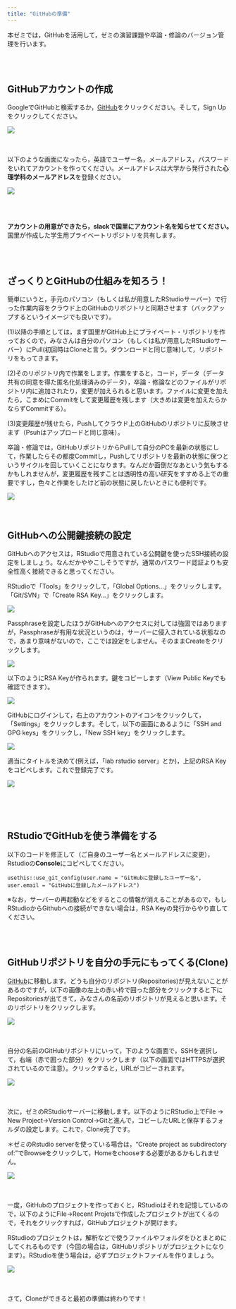 ```yaml
---
title: "GitHubの準備"
---
```


本ゼミでは，GitHubを活用して，ゼミの演習課題や卒論・修論のバージョン管理を行います。

<br />
<br />

## GitHubアカウントの作成

GoogleでGitHubと検索するか，<a href="https://github.com/" target="_blank">GitHub</a>をクリックください。そして，Sign Upをクリックしてください。

![](fig/github_fig3.png)
<br />
<br />
<br />

以下のような画面になったら，英語でユーザー名，メールアドレス，パスワードをいれてアカウントを作ってください。メールアドレスは大学から発行された**心理学科のメールアドレス**を登録ください。

![](fig/github_fig4.png)

<br />
<br />

**アカウントの用意ができたら，slackで国里にアカウント名を知らせてください。**　国里が作成した学生用プライベートリポジトリを共有します。

<br />
<br />

## ざっくりとGitHubの仕組みを知ろう！

簡単にいうと，手元のパソコン（もしくは私が用意したRStudioサーバー）で行った作業内容をクラウド上のGitHubのリポジトリと同期させます（バックアップするというイメージでも良いです）。

(1)以降の手順としては，まず国里がGitHub上にプライベート・リポジトリを作っておくので，みなさんは自分のパソコン（もしくは私が用意したRStudioサーバー）にPull(初回時はCloneと言う。ダウンロードと同じ意味)して，リポジトリをもってきます。

(2)そのリポジトリ内で作業をします。作業をすると，コード，データ（データ共有の同意を得た匿名化処理済みのデータ），卒論・修論などのファイルがリポジトリ内に追加されたり，変更が加えられると思います。ファイルに変更を加えたら，こまめにCommitをして変更履歴を残します（大きめは変更を加えたらかならずCommitする）。

(3)変更履歴が残せたら，Pushしてクラウド上のGitHubのリポジトリに反映させます（Psuhはアップロードと同じ意味）。

卒論・修論では，GitHubリポジトリからPullして自分のPCを最新の状態にして，作業したらその都度Commitし，Pushしてリポジトリを最新の状態に保つというサイクルを回していくことになります。なんだか面倒だなあという気もするかもしれませんが，変更履歴を残すことは透明性の高い研究をすすめる上での重要ですし，色々と作業をしたけど前の状態に戻したいときにも便利です。

![](fig/github_fig1.png)
<br />
<br />
<br />

## GitHubへの公開鍵接続の設定

GitHubへのアクセスは，RStudioで用意されている公開鍵を使ったSSH接続の設定をしましょう。なんだかややこしそうですが，通常のパスワード認証よりも安全性高く接続できると思ってください。

RStudioで「Tools」をクリックして，「Global Options...」をクリックします。「Git/SVN」で「Create RSA Key...」をクリックします。

![](fig/git_ssh1.png)

Passphraseを設定したほうがGitHubへのアクセスに対しては強固ではありますが，Passphraseが有用な状況というのは，サーバーに侵入されている状態なので，あまり意味がないので，ここでは設定をしません。そのままCreateをクリックします。

![](fig/git_ssh2.png) 

以下のようにRSA Keyが作られます。鍵をコピーします（View Public Keyでも確認できます）。

![](fig/git_ssh3.png) 

GitHubにログインして，右上のアカウントのアイコンをクリックして，「Settings」をクリックします。そして，以下の画面にあるように「SSH and GPG keys」をクリックし，「New SSH key」をクリックします。

![](fig/git_ssh4.png)


適当にタイトルを決めて(例えば，「lab rstudio server」とか)，上記のRSA Keyをコピペします。これで登録完了です。

![](fig/git_ssh5.png)

<br />
<br />
<br />

## RStudioでGitHubを使う準備をする


以下のコードを修正して（ご自身のユーザー名とメールアドレスに変更），Rstudioの**Console**にコピペしてください。

``` 
usethis::use_git_config(user.name = "GitHubに登録したユーザー名", user.email = "GitHubに登録したメールアドレス")
```

※なお，サーバーの再起動などをするとこの情報が消えることがあるので，もしRStudioからGithubへの接続ができない場合は，RSA Keyの発行からやり直してください。

<br />
<br />

## GitHubリポジトリを自分の手元にもってくる(Clone)

<a href="https://github.com/" target="_blank">GitHub</a>に移動します。どうも自分のリポジトリ(Repositories)が見えないことがあるのですが，以下の画像の左上の赤い枠で囲った部分をクリックすると下にRepositoriesが出てきて，みなさんの名前のリポジトリが見えると思います。そのリポジトリをクリックします。

![](fig/github_fig5.png)
<br />
<br />
<br />


自分の名前のGitHubリポジトリにいって，下のような画面で，SSHを選択して，右端（赤で囲った部分）をクリックします（以下の画面ではHTTPSが選択されているので注意）。クリックすると，URLがコピーされます。

![](fig/github_fig6.png)
<br />
<br />
<br />

次に，ゼミのRStudioサーバーに移動します。以下のようにRStudio上でFile → New Project→Version Control→Gitと進んで，コピーしたURLと保存するフォルダの設定します。これで，Clone完了です。

＊ゼミのRstudio serverを使っている場合は，"Create project as subdirectory of:"でBrowseをクリックして，Homeをchooseする必要があるかもしれません。

![](fig/github_gif3.gif)
<br />
<br />
<br />

一度，GitHubのプロジェクトを作っておくと，RStudioはそれを記憶しているので，以下のようにFile→Recent Projetsで作成したプロジェクトが出てくるので，それをクリックすれば，GitHubプロジェクトが開けます。

RStudioのプロジェクトは，解析などで使うファイルやフォルダをひとまとめにしてくれるものです（今回の場合は，GitHubリポジトリがプロジェクトになります）。RStudioを使う場合は，必ずプロジェクトファイルを作りましょう。

![](fig/github_gif4.gif)
<br />
<br />
<br />


さて，Cloneができると最初の準備は終わりです！
